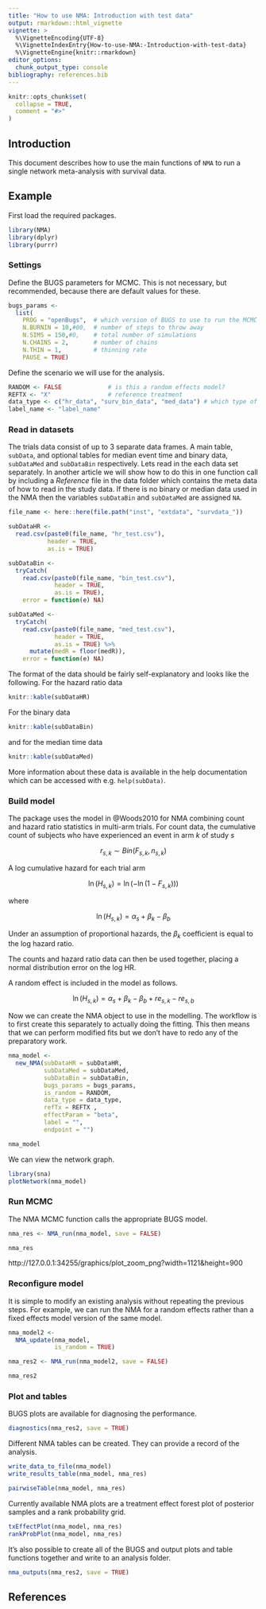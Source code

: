 ```yaml
---
title: "How to use NMA: Introduction with test data"
output: rmarkdown::html_vignette
vignette: >
  %\VignetteEncoding{UTF-8}
  %\VignetteIndexEntry{How-to-use-NMA:-Introduction-with-test-data}
  %\VignetteEngine{knitr::rmarkdown}
editor_options: 
  chunk_output_type: console
bibliography: references.bib
---
```


```r
knitr::opts_chunk$set(
  collapse = TRUE,
  comment = "#>"
)
```

## Introduction

This document describes how to use the main functions of `NMA` to run a single network meta-analysis with survival data.

## Example

First load the required packages.

```r
library(NMA)
library(dplyr)
library(purrr)
```

### Settings

Define the BUGS parameters for MCMC.
This is not necessary, but recommended, because there are default values for these.

```r
bugs_params <-
  list(
    PROG = "openBugs",  # which version of BUGS to use to run the MCMC
    N.BURNIN = 10,#00,  # number of steps to throw away
    N.SIMS = 150,#0,    # total number of simulations
    N.CHAINS = 2,       # number of chains
    N.THIN = 1,         # thinning rate
    PAUSE = TRUE)
```

Define the scenario we will use for the analysis.

```r
RANDOM <- FALSE             # is this a random effects model?
REFTX <- "X"                # reference treatment
data_type <- c("hr_data", "surv_bin_data", "med_data") # which type of data to use
label_name <- "label_name"
```


### Read in datasets

The trials data consist of up to 3 separate data frames.
A main table, `subData`, and optional tables for median event time and binary data, `subDataMed` and `subDataBin` respectively.
Lets read in the each data set separately.
In another article we will show how to do this in one function call by including a _Reference_ file in the data folder which contains the meta data of how to read in the study data.
If there is no binary or median data used in the NMA then the variables `subDataBin` and `subDataMed` are assigned `NA`.

```r
file_name <- here::here(file.path("inst", "extdata", "survdata_"))

subDataHR <-
  read.csv(paste0(file_name, "hr_test.csv"),
           header = TRUE,
           as.is = TRUE)

subDataBin <-
  tryCatch(
    read.csv(paste0(file_name, "bin_test.csv"),
             header = TRUE,
             as.is = TRUE),
    error = function(e) NA)

subDataMed <-
  tryCatch(
    read.csv(paste0(file_name, "med_test.csv"),
             header = TRUE,
             as.is = TRUE) %>% 
      mutate(medR = floor(medR)),
    error = function(e) NA)
```

The format of the data should be fairly self-explanatory and looks like the following.
For the hazard ratio data

```r
knitr::kable(subDataHR)
```

For the binary data

```r
knitr::kable(subDataBin)
```

and for the median time data

```r
knitr::kable(subDataMed)
```

More information about these data is available in the help documentation which can be accessed with e.g. `help(subData)`.


### Build model

The package uses the model in @Woods2010 for NMA combining count and hazard ratio statistics in multi-arm trials.
For count data, the cumulative count of subjects who have experienced an event in arm $k$ of study $s$

$$
r_{s,k} \sim Bin(F_{s,k}, n_{s,k})
$$

A log cumulative hazard for each trial arm

$$
\ln (H_{s,k}) = \ln ( - \ln (1 - F_{s,k})))
$$

where

$$
\ln (H_{s,k}) = \alpha_s + \beta_k - \beta_b
$$

Under an assumption of proportional hazards, the $\beta_k$ coefficient is equal to the log hazard ratio.

The counts and hazard ratio data can then be used together, placing a normal distribution error on the log HR.

A random effect is included in the model as follows.

$$
\ln (H_{s,k}) = \alpha_s + \beta_k - \beta_b + re_{s,k} - re_{s,b}
$$


Now we can create the NMA object to use in the modelling.
The workflow is to first create this separately to actually doing the fitting.
This then means that we can perform modified fits but we don't have to redo any of the preparatory work.

```r
nma_model <-
  new_NMA(subDataHR = subDataHR,
          subDataMed = subDataMed,
          subDataBin = subDataBin,
          bugs_params = bugs_params,
          is_random = RANDOM,
          data_type = data_type,
          refTx = REFTX ,
          effectParam = "beta",
          label = "",
          endpoint = "")

nma_model
```

We can view the network graph.

```r
library(sna)
plotNetwork(nma_model)
```


### Run MCMC

The NMA MCMC function calls the appropriate BUGS model.

```r
nma_res <- NMA_run(nma_model, save = FALSE)

nma_res
```

http://127.0.0.1:34255/graphics/plot_zoom_png?width=1121&height=900

### Reconfigure model

It is simple to modify an existing analysis without repeating the previous steps.
For example, we can run the NMA for a random effects rather than a fixed effects model version of the same model.

```r
nma_model2 <-
  NMA_update(nma_model,
             is_random = TRUE)
```

```r
nma_res2 <- NMA_run(nma_model2, save = FALSE)

nma_res2
```


### Plot and tables

BUGS plots are available for diagnosing the performance.

```r
diagnostics(nma_res2, save = TRUE)
```

Different NMA tables can be created. They can provide a record of the analysis.

```r
write_data_to_file(nma_model)
write_results_table(nma_model, nma_res)
```

```r
pairwiseTable(nma_model, nma_res)
```

Currently available NMA plots are a treatment effect forest plot of posterior samples and a rank probability grid.

```r
txEffectPlot(nma_model, nma_res)
rankProbPlot(nma_model, nma_res)
```

It's also possible to create all of the BUGS and output plots and table functions together and write to an analysis folder.

```r
nma_outputs(nma_res2, save = TRUE)
```

## References

